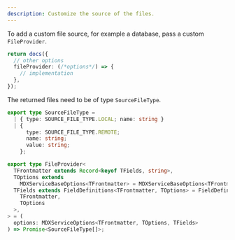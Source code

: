 ```yaml
---
description: Customize the source of the files.
---
```


To add a custom file source, for example a database, pass a custom `FileProvider`.

```ts {3-5} showLineNumbers
return docs({
  // other options
  fileProvider: (/*options*/) => {
    // implementation
  },
});
```

<Info>

The returned files need to be of type `SourceFileType`.

</Info>

```ts
export type SourceFileType =
  | { type: SOURCE_FILE_TYPE.LOCAL; name: string }
  | {
      type: SOURCE_FILE_TYPE.REMOTE;
      name: string;
      value: string;
    };
```

```ts
export type FileProvider<
  TFrontmatter extends Record<keyof TFields, string>,
  TOptions extends
    MDXServiceBaseOptions<TFrontmatter> = MDXServiceBaseOptions<TFrontmatter>,
  TFields extends FieldDefinitions<TFrontmatter, TOptions> = FieldDefinitions<
    TFrontmatter,
    TOptions
  >,
> = (
  options: MDXServiceOptions<TFrontmatter, TOptions, TFields>
) => Promise<SourceFileType[]>;
```
